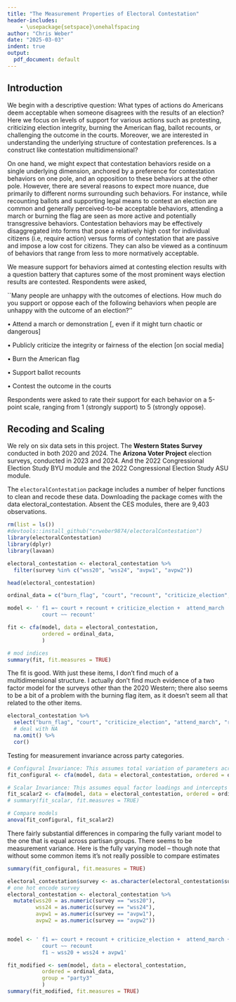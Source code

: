 ```yaml
---
title: "The Measurement Properties of Electoral Contestation"
header-includes:
    - \usepackage{setspace}\onehalfspacing
author: "Chris Weber"
date: "2025-03-03"
indent: true
output:
  pdf_document: default
---
```

## Introduction

We begin with a  descriptive question: What types of actions do Americans deem acceptable when someone disagrees with the results of an election? Here we focus on levels of support for various actions such as protesting, criticizing election integrity, burning the American flag, ballot recounts, or challenging the outcome in the courts. Moreover, we are interested in understanding the underlying structure of contestation preferences. Is a construct like contestation multidimensional? 

On one hand, we might expect that contestation behaviors reside on a single underlying dimension, anchored by a preference for contestation behaviors on one pole, and an opposition to these behaviors at the other pole. However, there are several reasons to expect more nuance, due primarily to different norms surrounding such behaviors. For instance, while recounting ballots and supporting legal means to contest an election are common and generally perceived-to-be acceptable behaviors, attending a march or burning the flag are seen as more active and potentially transgressive behaviors. 
Contestation behaviors may be effectively disaggregated into forms that pose a relatively high cost for individual citizens (i.e, require action) versus forms of contestation that are passive and impose a low cost for citizens. They can also be viewed as a continuum of behaviors that range from less to more normatively acceptable.

\subsection{Measuring Support for Contestation Behaviors}

We measure support for behaviors aimed at contesting election results with a question battery that captures some of the most prominent ways election results are contested. 
Respondents were asked, 

``Many people are unhappy with the outcomes of elections. How much do you support or oppose each of the following behaviors when people are unhappy with the outcome of an election?''

$\bullet$ Attend a march or demonstration [, even if it might turn chaotic or dangerous] 

$\bullet$  Publicly criticize the integrity or fairness of the election [on social media]

$\bullet$  Burn the American flag 

$\bullet$  Support ballot recounts

$\bullet$  Contest the outcome in the courts

Respondents were asked to rate their support for each behavior on a 5-point scale, ranging from 1 (strongly support) to 5 (strongly oppose). 

## Recoding and Scaling 

We rely on six data sets in this project. The **Western States Survey** conducted in both 2020 and 2024. The **Arizona Voter Project** election surveys, conducted in 2023 and 2024. And the 2022 Congressional Election Study BYU module and the 2022 Congressional Election Study ASU module.

The $\texttt{electoralContestation}$ package includes a number of helper functions to clean and recode these data. Downloading the package comes with the data  electoral_contestation. Absent the CES modules, there are 9,403 observations.

```r
rm(list = ls())
#devtools::install_github("crweber9874/electoralContestation")
library(electoralContestation)
library(dplyr)
library(lavaan)

electoral_contestation <- electoral_contestation %>%
  filter(survey %in% c("wss20", "wss24", "avpw1", "avpw2"))

head(electoral_contestation)
```

```r
ordinal_data = c("burn_flag", "court", "recount", "criticize_election", "attend_march")

model <- ' f1 =~ court + recount + criticize_election +  attend_march 
           court ~~ recount'

fit <- cfa(model, data = electoral_contestation,
           ordered = ordinal_data,
           ) 

# mod indices
summary(fit, fit.measures = TRUE)
```

The fit is good. With just these items, I don't find much of a multidimensional structure. I actually don't find much evidence of a two factor model for the surveys other than the 2020 Western; there also seems to be a bit of a problem with the burning flag item, as it doesn't seem all that related to the other items.

```r
electoral_contestation %>%
  select("burn_flag", "court", "criticize_election", "attend_march", "recount") %>%
  # deal with NA
  na.omit() %>%
  cor()
```

Testing for measurement invariance across party categories.

```r
# Configural Invariance: This assumes total variation of parameters across groups
fit_configural <- cfa(model, data = electoral_contestation, ordered = ordinal_data, group = "party3")

# Scalar Invariance: This assumes equal factor loadings and intercepts across groups
fit_scalar2 <- cfa(model, data = electoral_contestation, ordered = ordinal_data, group = "party3", group.equal = c("loadings", "thresholds", "means", "residuals"))
# summary(fit_scalar, fit.measures = TRUE)

# Compare models
anova(fit_configural, fit_scalar2)
```


There fairly substantial differences in comparing the fully variant model to the one that is equal across partisan groups. There seems to be measurement variance. Here is the fully varying model -- though note that without some common items it's not really possible to compare estimates

```r
summary(fit_configural, fit.measures = TRUE)
```

```r
electoral_contestation$survey <- as.character(electoral_contestation$survey)
# one hot encode survey
electoral_contestation <- electoral_contestation %>%
  mutate(wss20 = as.numeric(survey == "wss20"),
         wss24 = as.numeric(survey == "wss24"),
         avpw1 = as.numeric(survey == "avpw1"),
         avpw2 = as.numeric(survey == "avpw2"))


model <- ' f1 =~ court + recount + criticize_election +  attend_march + burn_flag
           court ~~ recount
           f1 ~ wss20 + wss24 + avpw1'

fit_modified <- sem(model, data = electoral_contestation,
           ordered = ordinal_data,
           group = "party3"
           ) 
summary(fit_modified, fit.measures = TRUE)

```


